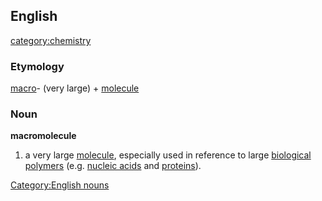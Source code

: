 ==English== [[category:chemistry]]
===Etymology===
[[macro]]- (very large) + [[molecule]]
===Noun===
[[Category:English nouns]]
'''macromolecule'''
# a very large [[molecule]], especially used in reference to large [[biological]] [[polymer]]s (e.g. [[nucleic acid]]s and [[protein]]s).